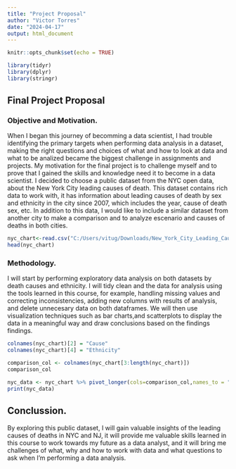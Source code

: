 ```yaml
---
title: "Project Proposal"
author: "Victor Torres"
date: "2024-04-17"
output: html_document
---
```


```r
knitr::opts_chunk$set(echo = TRUE)
```

```r
library(tidyr)
library(dplyr)
library(stringr)
```

## Final Project Proposal

### Objective and Motivation.

When I began this journey of becomming a data scientist, I had trouble identifying the primary targets when performing data analysis in a dataset, making the right questions and choices of what and how to look at data and what to be analized became the biggest challenge in assignments and projects.
My motivation for the final project is to challenge myself and to prove that I gained the skills and knowledge need it to become in a data scientist. I decided to choose a public dataset from the NYC open data, about the New York City leading causes of death.
This dataset contains rich data to work with, it has information about leading causes of death by sex and ethnicity in the city since 2007, which includes the year, cause of death sex, etc.
In addition to this data, I would like to include a similar dataset from another city to make a comparison and to analyze escenario and causes of deaths in both cities.

```r
nyc_chart<-read.csv("C:/Users/vitug/Downloads/New_York_City_Leading_Causes_of_Death_20240416.csv")
head(nyc_chart)
```

### Methodology.

I will start by performing exploratory data analysis on both datasets by death causes and ethnicity. I will tidy clean and the data for analysis using the tools learned in this course, for example, handling missing values and correcting inconsistencies, adding new columns with results of analysis, and delete unnecesary data on both dataframes. We will then use visualization techniques such as bar charts,and scatterplots to display the data in a meaningful way and draw conclusions based on the findings findings.

```r
colnames(nyc_chart)[2] = "Cause"
colnames(nyc_chart)[4] = "Ethnicity"

comparison_col <- colnames(nyc_chart[3:length(nyc_chart)])
comparison_col
```


```r
nyc_data <- nyc_chart %>% pivot_longer(cols=comparison_col,names_to = "comparison_column", values_to = "Num_of_deaths")
print(nyc_data)
```


## Conclussion.

By exploring this public dataset, I will gain valuable insights of the leading causes of deaths in NYC and NJ, it will provide me valuable skills learned in this course to work towards my future as a data analyst, and it will bring me challenges of what, why and how to work with data and what questions to ask when I'm performing a data analysis.


